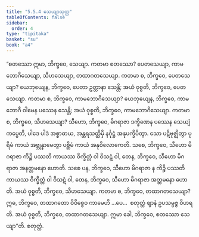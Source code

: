 ```yaml
---
title: "5.5.4 သေယျာသုတ္တ"
tableOfContents: false
sidebar:
  order: 4
type: "tipitaka"
basket: "su"
book: "a4"
---
```



<DynamicBreadcrumb />

<Division number="246" book="a4" e="ch" v="15" p="566">

<Paragraph number="1499" book="a4">
“စတဿော ဣမာ, ဘိက္ခဝေ, သေယျာ. ကတမာ စတဿော? ပေတသေယျာ, ကာမဘောဂိသေယျာ, သီဟသေယျာ, တထာဂတသေယျာ. ကတမာ စ, ဘိက္ခဝေ, ပေတသေယျာ? ယေဘုယျေန, ဘိက္ခဝေ, ပေတာ ဥတ္တာနာ သေန္တိ; အယံ ဝုစ္စတိ, ဘိက္ခဝေ, ပေတသေယျာ.
</Paragraph>

<Paragraph number="1500" book="a4">
ကတမာ စ, ဘိက္ခဝေ, ကာမဘောဂိသေယျာ? ယေဘုယျေန, ဘိက္ခဝေ, ကာမဘောဂီ ဝါမေန ပဿေန သေန္တိ; အယံ ဝုစ္စတိ, ဘိက္ခဝေ, ကာမဘောဂိသေယျာ.
</Paragraph>

<Paragraph number="1501" book="a4">
ကတမာ စ, ဘိက္ခဝေ, သီဟသေယျာ? သီဟော, ဘိက္ခဝေ, မိဂရာဇာ ဒက္ခိဏေန ပဿေန သေယျံ ကပ္ပေတိ, ပါဒေ ပါဒံ အစ္စာဓာယ, အန္တရသတ္ထိမှိ နင်္ဂုဋ္ဌံ အနုပက္ခိပိတွာ. သော ပဋိဗုဇ္ဈိတွာ ပုရိမံ ကာယံ အဗ္ဘုန္နာမေတွာ ပစ္ဆိမံ ကာယံ အနုဝိလောကေတိ. သစေ, ဘိက္ခဝေ, သီဟော မိဂရာဇာ ကိဉ္စိ ပဿတိ ကာယဿ ဝိက္ခိတ္တံ ဝါ ဝိသဋံ ဝါ, တေန, ဘိက္ခဝေ, သီဟော မိဂရာဇာ အနတ္တမနော ဟောတိ. သစေ ပန, ဘိက္ခဝေ, သီဟော မိဂရာဇာ န ကိဉ္စိ ပဿတိ ကာယဿ ဝိက္ခိတ္တံ ဝါ ဝိသဋံ ဝါ, တေန, ဘိက္ခဝေ, သီဟော မိဂရာဇာ အတ္တမနော ဟောတိ. အယံ ဝုစ္စတိ, ဘိက္ခဝေ, သီဟသေယျာ.
</Paragraph>

<Paragraph number="1502" book="a4">
ကတမာ စ, ဘိက္ခဝေ, တထာဂတသေယျာ? ဣဓ, ဘိက္ခဝေ, တထာဂတော ဝိဝိစ္စေဝ ကာမေဟိ …ပေ…  စတုတ္ထံ ဈာနံ ဥပသမ္ပဇ္ဇ ဝိဟရတိ. အယံ ဝုစ္စတိ, ဘိက္ခဝေ, တထာဂတသေယျာ. ဣမာ ခေါ, ဘိက္ခဝေ, စတဿော သေယျာ”တိ.

</Paragraph>
</Division>

<Paragraph number="1503" type="center" book="a4">
စတုတ္ထံ.
</Paragraph>